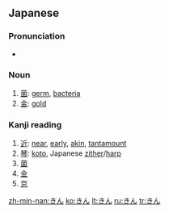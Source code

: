 ==Japanese==

===Pronunciation===
* {{IPA|/kiɴ/|lang=ja}}

===Noun===
{{ja-noun|h|rom=kin}}

# [[菌]]: [[germ]], [[bacteria]]
# [[金]]: [[gold]]

===Kanji reading===
{{ja-kanjireading|rom=kin}}

# [[近]]: [[near]], [[early]], [[akin]], [[tantamount]]
# [[琴]]: [[koto]], Japanese [[zither]]/[[harp]]
# [[菌]]
# [[金]]
# [[京]]

[[zh-min-nan:きん]]
[[ko:きん]]
[[lt:きん]]
[[ru:きん]]
[[tr:きん]]